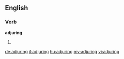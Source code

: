 ==English==
===Verb===
'''adjuring'''
# {{present participle of|[[adjure]]}}

[[de:adjuring]]
[[it:adjuring]]
[[hu:adjuring]]
[[my:adjuring]]
[[vi:adjuring]]
